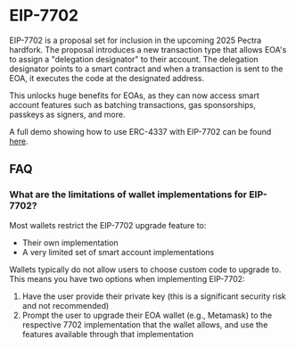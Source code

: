# EIP-7702

EIP-7702 is a proposal set for inclusion in the upcoming 2025 Pectra hardfork. The proposal introduces a new transaction type that allows EOA's to assign a "delegation designator" to their account. The delegation designator points to a smart contract and when a transaction is sent to the EOA, it executes the code at the designated address.

This unlocks huge benefits for EOAs, as they can now access smart account features such as batching transactions, gas sponsorships, passkeys as signers, and more.

A full demo showing how to use ERC-4337 with EIP-7702 can be found [here](/permissionless/how-to/eip-7702-demo).

## FAQ

### What are the limitations of wallet implementations for EIP-7702?

Most wallets restrict the EIP-7702 upgrade feature to:
- Their own implementation
- A very limited set of smart account implementations

Wallets typically do not allow users to choose custom code to upgrade to. This means you have two options when implementing EIP-7702:

1. Have the user provide their private key (this is a significant security risk and not recommended)
2. Prompt the user to upgrade their EOA wallet (e.g., Metamask) to the respective 7702 implementation that the wallet allows, and use the features available through that implementation

